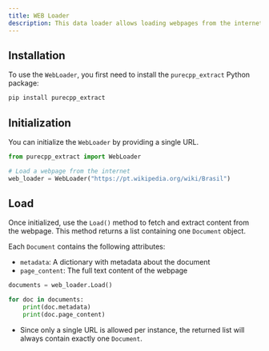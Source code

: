 ```yaml
---
title: WEB Loader
description: This data loader allows loading webpages from the internet.
---
```


## Installation

To use the `WebLoader`, you first need to install the `purecpp_extract` Python package:

```bash
pip install purecpp_extract
```

## Initialization

You can initialize the `WebLoader` by providing a single URL.

```python
from purecpp_extract import WebLoader

# Load a webpage from the internet
web_loader = WebLoader("https://pt.wikipedia.org/wiki/Brasil")
```

## Load

Once initialized, use the `Load()` method to fetch and extract content from the webpage. This method returns a list containing one `Document` object.

Each `Document` contains the following attributes:

- `metadata`: A dictionary with metadata about the document
- `page_content`: The full text content of the webpage

```python
documents = web_loader.Load()

for doc in documents:
    print(doc.metadata)
    print(doc.page_content)
```

- Since only a single URL is allowed per instance, the returned list will always contain exactly one `Document`.